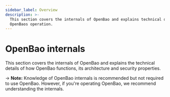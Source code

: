 ```yaml
---
sidebar_label: Overview
description: >-
  This section covers the internals of OpenBao and explains technical details of
  OpenBaos operation.
---
```


# OpenBao internals

This section covers the internals of OpenBao and explains the technical
details of how OpenBao functions, its architecture and security properties.

-> **Note:** Knowledge of OpenBao internals is recommended but not required to use OpenBao. However, if you're operating OpenBao, we recommend understanding the internals.

